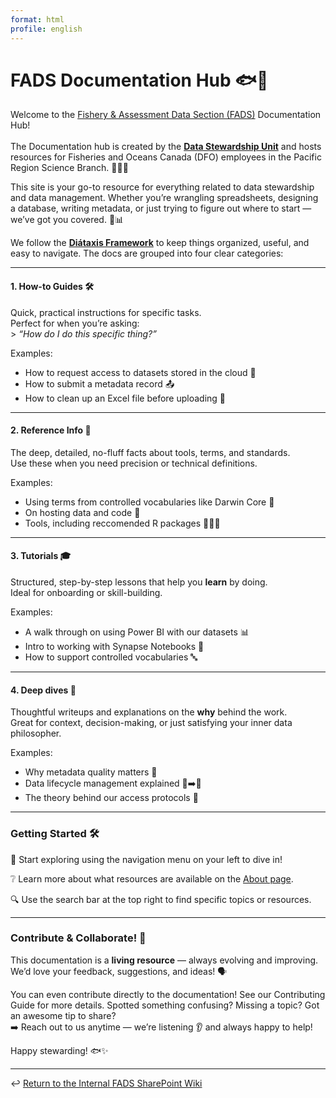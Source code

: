 ```yaml
---
format: html
profile: english
---
```


# FADS Documentation Hub 🐟💾

Welcome to the [Fishery & Assessment Data Section (FADS)](https://086gc.sharepoint.com/sites/FisheryAssessmentDataSectionWiki/SitePages/CollabHome.aspx) Documentation Hub! \
\
The Documentation hub is created by the [**Data Stewardship Unit**](about.qmd) and hosts resources for Fisheries and Oceans Canada (DFO) employees in the Pacific Region Science Branch. 🌊🔬🌲

This site is your go-to resource for everything related to data stewardship and data management. Whether you're wrangling spreadsheets, designing a database, writing metadata, or just trying to figure out where to start — we’ve got you covered. 💪📊

We follow the [**Diátaxis Framework**](https://diataxis.fr) to keep things organized, useful, and easy to navigate. The docs are grouped into four clear categories:

------------------------------------------------------------------------

#### ️1. How-to Guides 🛠

Quick, practical instructions for specific tasks.\
Perfect for when you're asking:\
\> *"How do I do this specific thing?"*

Examples:

-   How to request access to datasets stored in the cloud 🔐\
-   How to submit a metadata record 📤\
-   How to clean up an Excel file before uploading 🧼

------------------------------------------------------------------------

#### 2. Reference Info 📘

The deep, detailed, no-fluff facts about tools, terms, and standards.\
Use these when you need precision or technical definitions.

Examples:

-   Using terms from controlled vocabularies like Darwin Core 🧾
-   On hosting data and code 🫙
-   Tools, including reccomended R packages 🧑🏾‍💻

------------------------------------------------------------------------

#### 3. Tutorials 🎓

Structured, step-by-step lessons that help you **learn** by doing.\
Ideal for onboarding or skill-building.

Examples:

-   A walk through on using Power BI with our datasets 📊
-   Intro to working with Synapse Notebooks 🧠
-   How to support controlled vocabularies 🔤

------------------------------------------------------------------------

#### 4. Deep dives 🧠

Thoughtful writeups and explanations on the **why** behind the work.\
Great for context, decision-making, or just satisfying your inner data philosopher.

Examples:

-   Why metadata quality matters 🧼
-   Data lifecycle management explained 🌱➡️🌳
-   The theory behind our access protocols 🚦

------------------------------------------------------------------------

### Getting Started 🛠️

🧭 Start exploring using the navigation menu on your left to dive in!

❔ Learn more about what resources are available on the [About page](dsu_documentation.qmd).

🔍 Use the search bar at the top right to find specific topics or resources.

-----------------------------------------------------------------------

### Contribute & Collaborate! 🤝

This documentation is a **living resource** — always evolving and improving.\
We'd love your feedback, suggestions, and ideas! 🗣️

You can even contribute directly to the documentation! See our Contributing Guide for more details. Spotted something confusing? Missing a topic? Got an awesome tip to share?\
➡️ Reach out to us anytime — we're listening 👂 and always happy to help!

Happy stewarding! 🐟✨

-----------------------------------------------------------------------


↩️ [Return to the Internal FADS SharePoint Wiki](https://086gc.sharepoint.com/:u:/r/sites/FisheryAssessmentDataSectionWiki/SitePages/CollabHome.aspx?csf=1&web=1&e=tkJJk4)
